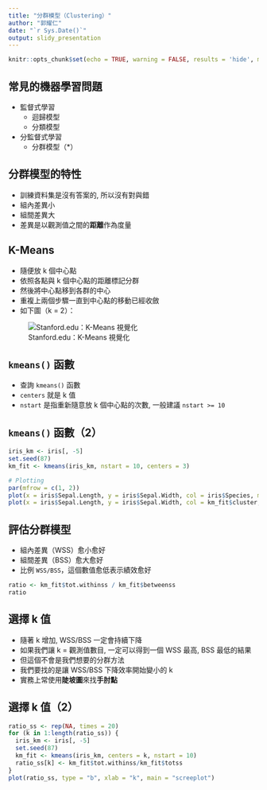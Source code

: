 ```yaml
---
title: "分群模型（Clustering）"
author: "郭耀仁"
date: "`r Sys.Date()`"
output: slidy_presentation
---
```


```r
knitr::opts_chunk$set(echo = TRUE, warning = FALSE, results = 'hide', message = FALSE)
```

## 常見的機器學習問題

- 監督式學習
    - 迴歸模型
    - 分類模型
- 分監督式學習
    - 分群模型（*）

## 分群模型的特性

- 訓練資料集是沒有答案的, 所以沒有對與錯
- 組內差異小
- 組間差異大
- 差異是以觀測值之間的**距離**作為度量

## K-Means

- 隨便放 k 個中心點
- 依照各點與 k 個中心點的距離標記分群
- 然後將中心點移到各群的中心
- 重複上兩個步驟一直到中心點的移動已經收斂
- 如下圖（k = 2）：

![Stanford.edu：K-Means 視覺化](http://stanford.edu/~cpiech/cs221/img/kmeansViz.png)

## `kmeans()` 函數

- 查詢 `kmeans()` 函數
- `centers` 就是 k 值
- `nstart` 是指重新隨意放 k 個中心點的次數, 一般建議 `nstart >= 10`

## `kmeans()` 函數（2）

```r
iris_km <- iris[, -5]
set.seed(87)
km_fit <- kmeans(iris_km, nstart = 10, centers = 3)

# Plotting
par(mfrow = c(1, 2))
plot(x = iris$Sepal.Length, y = iris$Sepal.Width, col = iris$Species, main = "Labeled")
plot(x = iris$Sepal.Length, y = iris$Sepal.Width, col = km_fit$cluster, main = "K-Means", ylab = "")
```

## 評估分群模型

- 組內差異（WSS）愈小愈好
- 組間差異（BSS）愈大愈好
- 比例 `WSS/BSS`，這個數值愈低表示績效愈好

```r
ratio <- km_fit$tot.withinss / km_fit$betweenss
ratio
```

## 選擇 k 值

- 隨著 k 增加, WSS/BSS 一定會持續下降
- 如果我們讓 k = 觀測值數目, 一定可以得到一個 WSS 最高, BSS 最低的結果
- 但這個不會是我們想要的分群方法
- 我們要找的是讓 WSS/BSS 下降效率開始變小的 k
- 實務上常使用**陡坡圖**來找**手肘點**

## 選擇 k 值（2）

```r
ratio_ss <- rep(NA, times = 20)
for (k in 1:length(ratio_ss)) {
  iris_km <- iris[, -5]
  set.seed(87)
  km_fit <- kmeans(iris_km, centers = k, nstart = 10)
  ratio_ss[k] <- km_fit$tot.withinss/km_fit$totss
}
plot(ratio_ss, type = "b", xlab = "k", main = "screeplot")
```